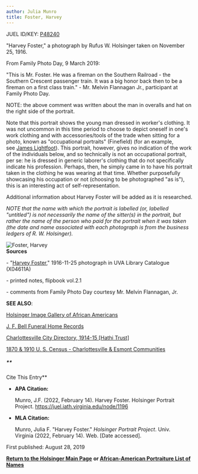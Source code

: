 ```yaml
---
author: Julia Munro
title: Foster, Harvey
---
```

JUEL ID/KEY: [P48240](http://juel.iath.virginia.edu/public_person?person=48240 "P48240")

"Harvey Foster," a photograph by Rufus W. Holsinger taken on November 25, 1916.

From Family Photo Day, 9 March 2019: 

"This is Mr. Foster. He was a fireman on the Southern Railroad - the Southern Crescent passenger train. It was a big honor back then to be a fireman on a first class train." - Mr. Melvin Flannagan Jr., participant at Family Photo Day. 

NOTE: the above comment was written about the man in overalls and hat on the right side of the portrait.

Note that this portrait shows the young man dressed in worker's clothing. It was not uncommon in this time period to choose to depict oneself in one's work clothing and with accessories/tools of the trade when sitting for a photo, known as "occupational portraits" (Finefield) (for an example, see [James Lightfoot](http://juel.iath.virginia.edu/node/1206 "Lightfoot, James")). This portrait, however, gives no indication of the work of the individuals below, and so technically is not an occupational portrait, per se: he is dressed in generic laborer's clothing that do not specifically indicate his profession. Perhaps, then, he simply came in to have his portrait taken in the clothing he was wearing at that time. Whether purposefully showcasing his occupation or not (choosing to be photographed "as is"), this is an interesting act of self-representation. 

Additional information about Harvey Foster will be added as it is researched.

_NOTE that the name with which the portrait is labelled (or, labelled "untitled") is not necessarily the name of the sitter(s) in the portrait, but rather the name of the person who paid for the portrait when it was taken (the date and name associated with each photograph is from the business ledgers of R. W. Holsinger)._

![Foster, Harvey](https://iiif.lib.virginia.edu/iiif/uva-lib:1044804/full/778,561/0/default.jpg "Foster, Harvey")   
**Sources**

\- "[Harvey Foster](http://search.lib.virginia.edu/catalog/uva-lib:1044804#?c=0&m=0&s=0&cv=0&xywh=-1%2C-52%2C4014%2C2975 "Harvey Foster")," 1916-11-25 photograph in UVA Library Catalogue (X04611A) 

\- printed notes, flipbook vol.2.1  

\- comments from Family Photo Day courtesy Mr. Melvin Flannagan, Jr.  

**SEE ALSO**:

[Holsinger Image Gallery of African Americans](http://rwholsingerphotos.org/images.php "Holsinger Image Gallery of African Americans")

[J. F. Bell Funeral Home Records](http://www2.vcdh.virginia.edu/afam/raceandplace/perl_scripts/funeral_search.html "J. F. Bell Funeral Home Database")

[Charlottesville City Directory, 1914-15 \[Hathi Trust\]](https://catalog.hathitrust.org/Record/101954103 "Charlottesville City Directory, 1914-15") 

[1870 & 1910 U. S. Census - Charlottesville & Esmont Communities](http://www2.vcdh.virginia.edu/afam/raceandplace/census/search_both.html "1870 & 1910 U. S. Census: Charlottesville and Esmont Communities")

##### **  
Cite This Entry**

*   **APA Citation:**
    
    Munro, J.F. (2022, February 14). Harvey Foster. Holsinger Portrait Project. https://juel.iath.virginia.edu/node/1196
    
*   **MLA Citation:**
    
    Munro, Julia F. "Harvey Foster." _Holsinger Portrait Project_. Univ. Virginia (2022, February 14). Web. \[Date accessed\].
    

  
First published: August 28, 2019    

[**Return to the Holsinger Main Page**](http://juel.iath.virginia.edu/node/980) **or [African-American Portraiture List of Names](http://juel.iath.virginia.edu/node/996)**